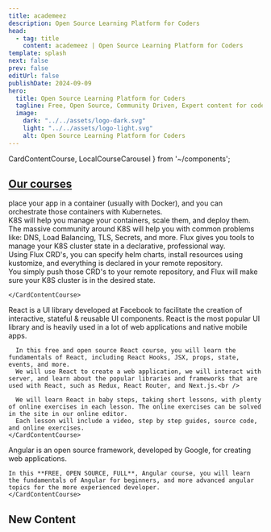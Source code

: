 ```yaml
---
title: academeez
description: Open Source Learning Platform for Coders
head:
  - tag: title
    content: academeez | Open Source Learning Platform for Coders
template: splash
next: false
prev: false
editUrl: false
publishDate: 2024-09-09
hero:
  title: Open Source Learning Platform for Coders
  tagline: Free, Open Source, Community Driven, Expert content for coders. <br/> No need to register, simple, free, professional content.
  image:
    dark: "../../assets/logo-dark.svg"
    light: "../../assets/logo-light.svg"
    alt: Open Source Learning Platform for Coders
---
```


  CardContentCourse,
  LocalCourseCarousel 
} from '~/components';


## [Our courses](/courses)

<CardGrid stagger>
  <Card>
    <CardContentCourse title="Kubernetes" img="k8s">
      place your app in a container (usually with Docker), and you can orchestrate those containers with Kubernetes.  
      <br/>
      K8S will help you manage your containers, scale them, and deploy them.
      <br/>
      The massive community around K8S will help you with common problems like: DNS, Load Balancing, TLS, Secrets, and more.
    </CardContentCourse>    
  </Card>
  <Card>
    <CardContentCourse title="Flux">
      Flux gives you tools to manage your K8S cluster state in a declarative, professional way.
      <br />
      Using Flux CRD's, you can specify helm charts, install resources using kustomize, and everything is declared in your remote repository.
      <br/>
      You simply push those CRD's to your remote repository, and Flux will make sure your K8S cluster is in the desired state.
      
    </CardContentCourse>    
  </Card>
  <Card>
    <CardContentCourse title="React">
      React is a UI library developed at Facebook to facilitate the creation of interactive, stateful & reusable UI components.  
      React is the most popular UI library and is heavily used in a lot of web applications and native mobile apps. <br />

      In this free and open source React course, you will learn the fundamentals of React, including React Hooks, JSX, props, state, events, and more.  
      We will use React to create a web application, we will interact with server, and learn about the popular libraries and frameworks that are used with React, such as Redux, React Router, and Next.js.<br />

      We will learn React in baby steps, taking short lessons, with plenty of online exercises in each lesson. The online exercises can be solved in the site in our online editor.
      Each lesson will include a video, step by step guides, source code, and online exercises.
    </CardContentCourse>    
  </Card>
  <Card>
    <CardContentCourse title="Angular">
    Angular is an open source framework, developed by Google, for creating web applications.<br/>
    
    In this **FREE, OPEN SOURCE, FULL**, Angular course, you will learn the fundamentals of Angular for beginners, and more advanced angular topics for the more experienced developer.
    </CardContentCourse>
  </Card>
</CardGrid>

## New Content

<br/>
<LocalCourseCarousel title="Kubernetes / Flux" courseLink="kubernetes/flux"/>

<br/>
<LocalCourseCarousel client:load title="Angular" courseLink="angular"/>

<br/>
<LocalCourseCarousel client:load title="Git" courseLink="git"/>